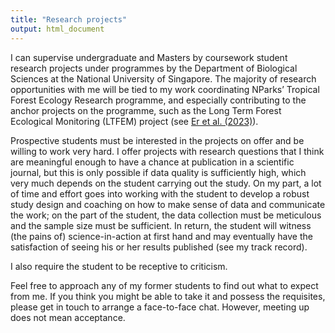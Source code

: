 ```yaml
---
title: "Research projects"
output: html_document
---
```


I can supervise undergraduate and Masters by coursework student research projects under programmes by the Department of Biological Sciences at the National University of Singapore. The majority of research opportunities with me will be tied to my work coordinating NParks’ Tropical Forest Ecology Research programme, and especially contributing to the anchor projects on the programme, such as the Long Term Forest Ecological Monitoring (LTFEM) project (see [Er et al. (2023)](/publications.html#ErEtAl_2023)).

Prospective students must be interested in the projects on offer and be willing to work very hard. I offer projects with research questions that I think are meaningful enough to have a chance at publication in a scientific journal, but this is only possible if data quality is sufficiently high, which very much depends on the student carrying out the study. On my part, a lot of time and effort goes into working with the student to develop a robust study design and coaching on how to make sense of data and communicate the work; on the part of the student, the data collection must be meticulous and the sample size must be sufficient. In return, the student will witness (the pains of) science-in-action at first hand and may eventually have the satisfaction of seeing his or her results published (see my track record).

I also require the student to be receptive to criticism.

Feel free to approach any of my former students to find out what to expect from me. If you think you might be able to take it and possess the requisites, please get in touch to arrange a face-to-face chat. However, meeting up does not mean acceptance.

<!---

## 1.	Mortality and growth rates during the thinning phase of forest succession

This project will undertake a re-survey of the 'Mandai storm forest’ plots. See [Yee et al. (2019)](/publications.html#YeeEtAl_2019) and [Lai et al. (2022)](/publications.html#HughTanSpecial_LaiEtAl) for more information on these plots. In brief, there are 40 plots measuring 10 x 10 m north and south of Mandai road that were surveyed annually from 2011--2015 and then once in 2023. The research objective is to estimate mortality and growth rates of saplings (1 – 5 cm DBH) >10 years after the original tree fall event 15 years ago.

This project is more suitable as a FYP (i.e., LSM4288E).

## 2.	Comparing sapling communities between native- and exotic-dominated forests in Singapore

This project will establish 10 x 10 m ‘sub-plots’ in one corner of each plot that we have in the Bukit Batok Nature Park, Bukit Batok Town Park, Thomson Nature Park, and Windsor Nature Park, and measure the stems 1 – 5 cm DBH, i.e., saplings. We have five plots in each of these four parks (i.e., total of 20 plots) where the trees >5 cm DBH in 20 x 20 m have already been measured, and are predominantly non-native (i.e., exotic) tree species. See [Neo et al. (2017)](/publications.html#NeoEtAl_2017) and [Lai et al. (2021)](/publications.html#LaiEtAl_2021). The sapling communities in these plots will be compared to that of 33 similar sub-plots that have been established in the native-dominated 'Wong Yew Kwan plots' in the Central Catchment Nature Reserve.

This project is more suitable as a two-semester UROPS (i.e., LSM3288+LSM3289).

--->